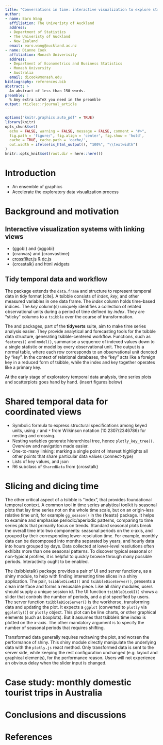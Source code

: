 ```yaml
---
title: "Conversations in time: interactive visualization to explore structured temporal data"
author:
- name: Earo Wang
  affiliation: The Univeristy of Auckland
  address:
  - Department of Statistics
  - The Univeristy of Auckland
  - New Zealand
  email: earo.wang@auckland.ac.nz
- name: Dianne Cook
  affiliation: Monash Univerisity
  address:
  - Department of Econometrics and Business Statistics
  - Monash University
  - Australia
  email: dicook@monash.edu
bibliography: references.bib
abstract: >
  An abstract of less than 150 words.
preamble: |
  % Any extra LaTeX you need in the preamble
output: rticles::rjournal_article
---
```


```r
options("knitr.graphics.auto_pdf" = TRUE)
library(knitr)
opts_chunk$set(
  echo = FALSE, warning = FALSE, message = FALSE, comment = "#>",
  fig.path = 'figure/', fig.align = 'center', fig.show = 'hold',
  cache = TRUE, cache.path = 'cache/',
  out.width = ifelse(is_html_output(), "100%", "\\textwidth")
)
knitr::opts_knit$set(root.dir = here::here())
```

# Introduction

* An ensemble of graphics
* Accelerate the exploratory data visualization process

# Background and motivation

## Interactive visualization systems with linking views

* {ggobi} and {xggobi}
* {cranvas} and {cranvastime}
* [crossfilter.js](http://crossfilter.github.io/crossfilter/) & [dc.js](https://dc-js.github.io/dc.js/)
* {crosstalk} and html widgets

## Tidy temporal data and workflow

The \CRANpkg{tsibble} package extends the `data.frame` and \CRANpkg{tibble} structure to represent temporal data in tidy format [cite]. A tsibble consists of *index*, *key*, and other measured variables in one data frame. The *index* column holds time-based indices. The *key* column(s) uniquely identifies a collection of related observational units during a period of time defined by *index*. They are "sticky" columns to a `tsibble` over the course of transformation.

The \CRANpkg{feasts} and \CRANpkg{fable} packages, part of the **tidyverts** suite, aim to make time series analysis easier. They provide analytical and forecasting tools for the tsibble data structure, generating tsibble-centered workflow. Functions, such as `features()` and `model()`, summarise a sequence of indexed values down to a single statistic or model by every observational unit. The output is a normal table, where each row corresponds to an observational unit denoted by "key". In the context of relational databases, the "key" acts like a foreign key in a reduced form of tsibble, while the index and key together operates like a primary key.

At the early stage of exploratory temporal data analysis, time series plots and scatterplots goes hand by hand. (insert figures below)

# Shared temporal data for coordinated views

* Symbolic formula to express structural specifications among keyed units, using `/` and `*` from Wilkinson notation (10.2307/2346786) for nesting and crossing.
* Nesting variables generate hierarchical tree, hence `plotly_key_tree()`. Overview and navigation made easier.
* One-to-many linking: marking a single point of interest highlights all other points that share particular data values (connect-type)
* Lists of key values, and json
* R6 subclass of `SharedData` from {crosstalk}

# Slicing and dicing time

The other critical aspect of a tsibble is "index", that provides foundational temporal context. A common tool in time series analytical toolkit is seasonal plots that lay time series not on the whole time scale, but on an origin-less relative time unit, for example `gg_season()` in the {feasts} package. It helps to examine and emphasise periodic/aperiodic patterns, comparing to time series plots that primarily focus on trends. Standard seasonal plots break the overall time into two components: seasonal periods on the x-axis, and grouped by their corresponding lower-resolution time. For example, monthly data can be decomposed into months separated by years, and hourly data into hours grouped by days. Data collected at lower-level resolutions often exhibits more than one seasonal patterns. To discover typical seasonal or non-typical profiles, it is helpful to quickly browse through many possible periods. Interactivity ought to be enabled.

The {tsibbletalk} package provides a pair of UI and server functions, as a shiny module, to help with finding interesting time slices in a shiny application. The pair, `tsibbleDiceUI()` and `tsibbleDiceServer()`, presents a clean interface and forms a resusable piece. Like all shiny modules, users should supply a unique session id. The UI function `tsibbleDiceUI()` shows a slider that controls the number of periods, and a plot specified by users. The server function `tsibbleDiceServer()` is the workhorse, transforming data and updating the plot. It expects a `ggplot` (converted to `plotly` via `ggplotly()`) or `plotly` object. This plot can be line charts, or other graphical elements (such as boxplots). But it assumes that tsibble's time index is plotted on the x-axis. The other mandatory argument is to specify the number of seasonal periods that requires shifting.

Transformed data generally requires redrawing the plot, and worsen the performance of shiny. This shiny module directly manipulate the underlying data with the `plotly.js` react method. Only transformed data is sent to the server side, while keeping the rest configuration unchanged (e.g. layout and graphical elements), for the performance reason. Users will not experience an obvious delay when the slider input is changed.

# Case study: monthly domestic tourist trips in Australia

# Conclusions and discussions

# References {-}
